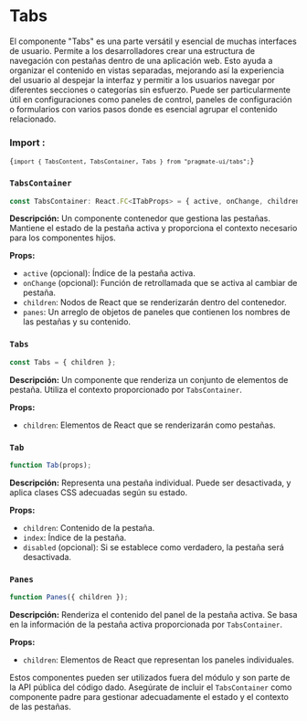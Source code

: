 
# Tabs

El componente "Tabs" es una parte versátil y esencial de muchas interfaces de usuario. Permite a los desarrolladores
crear una estructura de navegación con pestañas dentro de una aplicación web. Esto ayuda a organizar el contenido en
vistas separadas, mejorando así la experiencia del usuario al despejar la interfaz y permitir a los usuarios navegar por
diferentes secciones o categorías sin esfuerzo. Puede ser particularmente útil en configuraciones como paneles de
control, paneles de configuración o formularios con varios pasos donde es esencial agrupar el contenido relacionado.

### Import :

<Code>{`import { TabsContent, TabsContainer, Tabs } from "pragmate-ui/tabs";`}</Code>

### `TabsContainer`

```typescript
const TabsContainer: React.FC<ITabProps> = { active, onChange, children, panes };
```

**Descripción:** Un componente contenedor que gestiona las pestañas. Mantiene el estado de la pestaña activa y
proporciona el contexto necesario para los componentes hijos.

**Props:**

-   `active` (opcional): Índice de la pestaña activa.
-   `onChange` (opcional): Función de retrollamada que se activa al cambiar de pestaña.
-   `children`: Nodos de React que se renderizarán dentro del contenedor.
-   `panes`: Un arreglo de objetos de paneles que contienen los nombres de las pestañas y su contenido.

### `Tabs`

```typescript
const Tabs = { children };
```

**Descripción:** Un componente que renderiza un conjunto de elementos de pestaña. Utiliza el contexto proporcionado por
`TabsContainer`.

**Props:**

-   `children`: Elementos de React que se renderizarán como pestañas.

### `Tab`

```typescript
function Tab(props);
```

**Descripción:** Representa una pestaña individual. Puede ser desactivada, y aplica clases CSS adecuadas según su
estado.

**Props:**

-   `children`: Contenido de la pestaña.
-   `index`: Índice de la pestaña.
-   `disabled` (opcional): Si se establece como verdadero, la pestaña será desactivada.

### `Panes`

```typescript
function Panes({ children });
```

**Descripción:** Renderiza el contenido del panel de la pestaña activa. Se basa en la información de la pestaña activa
proporcionada por `TabsContainer`.

**Props:**

-   `children`: Elementos de React que representan los paneles individuales.

Estos componentes pueden ser utilizados fuera del módulo y son parte de la API pública del código dado. Asegúrate de
incluir el `TabsContainer` como componente padre para gestionar adecuadamente el estado y el contexto de las pestañas.
